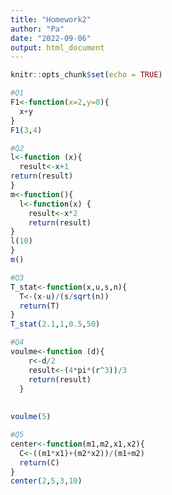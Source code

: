 ---
title: "Homework2"
author: "Pa"
date: "2022-09-06"
output: html_document
---

```{r setup, include=FALSE}
knitr::opts_chunk$set(echo = TRUE)
```

```{r}
#Q1 
F1<-function(x=2,y=0){
  x+y
}
F1(3,4)
```

```{r}
#Q2
l<-function (x){
  result<-x+1
return(result)
}
m<-function(){
  l<-function(x) {
    result<-x*2
    return(result)
}
l(10)
}
m()
```

```{r}
#Q3
T_stat<-function(x,u,s,n){
  T<-(x-u)/(s/sqrt(n))
  return(T)
}
T_stat(2.1,1,0.5,50)
```

```{r}
#Q4
voulme<-function (d){
    r<-d/2
    result<-(4*pi*(r^3))/3
    return(result)
  }
  
  
voulme(5)
```

```{r}
#Q5
center<-function(m1,m2,x1,x2){
  C<-((m1*x1)+(m2*x2))/(m1+m2)
  return(C)
}
center(2,5,3,10)
```

